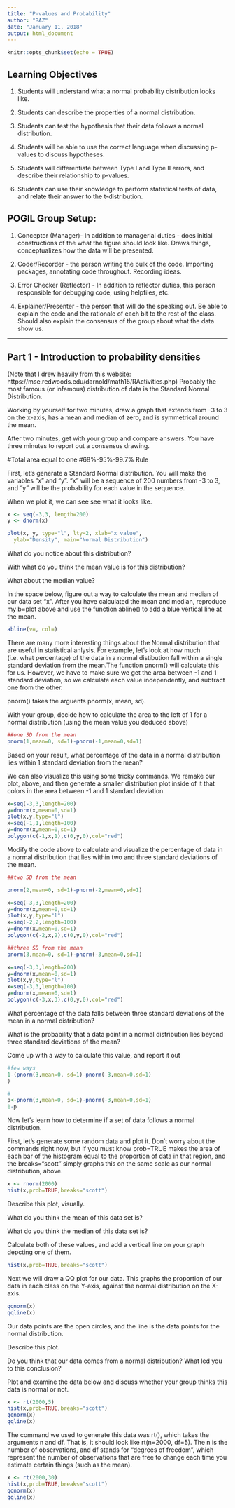 ```yaml
---
title: "P-values and Probability"
author: "RAZ"
date: "January 11, 2018"
output: html_document
---
```


```r
knitr::opts_chunk$set(echo = TRUE)
```
## Learning Objectives

1. Students will understand what a normal probability distribution looks like.

2. Students can describe the properties of a normal distribution.

3. Students can test the hypothesis that their data follows a normal distribution.

4. Students will be able to use the correct language when discussing p-values to discuss hypotheses.

5. Students will differentiate between Type I and Type II errors, and describe their relationship to p-values.

6. Students can use their knowledge to perform statistical tests of data, and relate their answer to the t-distribution. 

## POGIL Group Setup:
1. Conceptor (Manager)- In addition to managerial duties - does initial constructions of the what the figure should look like. Draws things, conceptualizes how the data will be presented. 

2. Coder/Recorder - the person writing the bulk of the code. Importing packages, annotating code throughout. Recording ideas.

3. Error Checker (Reflector) - In addition to reflector duties, this person responsible for debugging code, using helpfiles, etc. 

4. Explainer/Presenter - the person that will do the speaking out. Be able to explain the code and the rationale of each bit to the rest of the class. Should also explain the consensus of the group about what the data show us.

***
## Part 1 - Introduction to probability densities
(Note that I drew heavily from this website: https://mse.redwoods.edu/darnold/math15/RActivities.php)
Probably the most famous (or infamous) distribution of data is the Standard Normal Distribution. 

Working by yourself for two minutes, draw a graph that extends from -3 to 3 on the x-axis, has a mean and median of zero, and is symmetrical around the mean.



After two minutes, get with your group and compare answers. You have three minutes to report out a consensus drawing. 

#Total area equal to one
#68%-95%-99.7% Rule

First, let's generate a Standard Normal distribution. You will make the variables "x" and "y". "x" will be a sequence of 200 numbers from -3 to 3, and "y" will be the probability for each value in the sequence. 

When we plot it, we can see see what it looks like.
```r
x <- seq(-3,3, length=200)
y <- dnorm(x)

plot(x, y, type="l", lty=2, xlab="x value",
  ylab="Density", main="Normal Distribution")


```

What do you notice about this distribution? 


With what do you think the mean value is for this distribution? 



What about the median value? 



In the space below, figure out a way to calculate the mean and median of our data set "x". After you have calculated the mean and median, reproduce my b=plot above and use the function abline() to add a blue vertical line at the mean.
```r

abline(v=, col=)

```


There are many more interesting things about the Normal distribution that are useful in statistical anlysis. For example, let's look at how much (i.e. what percentage) of the data in a normal distibution fall within a single standard deviation from the mean.The function pnorm() will calculate this for us. However, we have to make sure we get the area between -1 and 1 standard deviation, so we calculate each value independently, and subtract one from the other. 

pnorm() takes the arguents pnorm(x, mean, sd). 

With your group, decide how to calculate the area to the left of 1 for a normal distribution (using the mean value you deduced above)
```r
##one SD from the mean
pnorm(1,mean=0, sd=1)-pnorm(-1,mean=0,sd=1)

```
Based on your result, what percentage of the data in a normal distribution lies within 1 standard deviation from the mean?



We can also visualize this using some tricky commands. We remake our plot, above, and then generate a smaller distribution plot inside of it that colors in the area between -1 and 1 standard deviation.
```r

x=seq(-3,3,length=200)
y=dnorm(x,mean=0,sd=1)
plot(x,y,type="l")
x=seq(-1,1,length=100)
y=dnorm(x,mean=0,sd=1)
polygon(c(-1,x,1),c(0,y,0),col="red")

```


Modify the code above to calculate and visualize the percentage of data in a normal distribution that lies within two and three standard deviations of the mean. 
```r
##two SD from the mean

pnorm(2,mean=0, sd=1)-pnorm(-2,mean=0,sd=1)

x=seq(-3,3,length=200)
y=dnorm(x,mean=0,sd=1)
plot(x,y,type="l")
x=seq(-2,2,length=100)
y=dnorm(x,mean=0,sd=1)
polygon(c(-2,x,2),c(0,y,0),col="red")

##three SD from the mean
pnorm(3,mean=0, sd=1)-pnorm(-3,mean=0,sd=1)

x=seq(-3,3,length=200)
y=dnorm(x,mean=0,sd=1)
plot(x,y,type="l")
x=seq(-3,3,length=100)
y=dnorm(x,mean=0,sd=1)
polygon(c(-3,x,3),c(0,y,0),col="red")

```


What percentage of the data falls between three standard deviations of the mean in a normal distribution? 



What is the probability that a data point in a normal distribution lies beyond three standard deviations of the mean? 



Come up with a way to calculate this value, and report it out
```r
#few ways
1-(pnorm(3,mean=0, sd=1)-pnorm(-3,mean=0,sd=1)
)

#
p<-pnorm(3,mean=0, sd=1)-pnorm(-3,mean=0,sd=1)
1-p
```



Now let's learn how to determine if a set of data follows a normal distribution. 

First, let's generate some random data and plot it. Don't worry about the commands right now, but if you must know prob=TRUE makes the area of each bar of the histogram equal to the proportion of data in that region, and the breaks="scott" simply graphs this on the same scale as our normal distribution, above. 
```r
x <- rnorm(2000)
hist(x,prob=TRUE,breaks="scott")

```


Describe this plot, visually. 


What do you think the mean of this data set is?

What do you think the median of this data set is?

Calculate both of these values, and add a vertical line on your graph depcting one of them.
```r
hist(x,prob=TRUE,breaks="scott")

```


Next we will draw a QQ plot for our data. This graphs the proportion of our data in each class on the Y-axis, against the normal distribution on the X-axis. 

```r
qqnorm(x)
qqline(x)
```


Our data points are the open circles, and the line is the data points for the normal distribution. 

Describe this plot. 


Do you think that our data comes from a normal distribution? What led you to this conclusion? 

Plot and examine the data below and discuss whether your group thinks this data is normal or not. 
```r
x <- rt(2000,5)
hist(x,prob=TRUE,breaks="scott")
qqnorm(x)
qqline(x)
```

The command we used to generate this data was rt(), which takes the arguments n and df. That is, it should look like rt(n=2000, df=5). The n is the number of observations, and df stands for "degrees of freedom", which represent the number of observations that are free to change each time you estimate certain things (such as the mean). 
```r
x <- rt(2000,30)
hist(x,prob=TRUE,breaks="scott")
qqnorm(x)
qqline(x)
```

